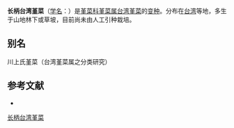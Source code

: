 {{Infraspeciesbox
| name = 长柄台湾堇菜
| status = 
| status_system = 
| image =
| genus = Viola
| species link = 台湾堇菜
| species = formosana
| varietas = kawakamii
| authority = 
}}

'''长柄台湾堇菜'''（[[学名|学名]]：{{lang|la|''Viola formosana'' var. ''kawakamii''}}）是[[堇菜科|堇菜科]][[堇菜属|堇菜属]][[台湾堇菜|台湾堇菜]]的[[变种|变种]]。分布在[[台湾|台湾]]等地，多生于山地林下或草坡，目前尚未由人工引种栽培。

== 别名 ==
川上氏堇菜（台湾堇菜属之分类研究）

== 参考文献 ==
<div class="references-small">
* {{cite web| url =http://www.bioinfo.cn/db05/KmzwSpecies.php?action=view&id=29275| title =长柄台湾堇菜（变种）| work =《中国高等植物数据库全库》| publisher =中国科学院微生物研究所| author =昆明植物研究所| accessdate =2009-02-26| deadurl =yes| archiveurl =https://web.archive.org/web/20160305053451/http://www.bioinfo.cn/db05/KmzwSpecies.php?action=view&id=29275| archivedate =2016-03-05}}
</div>
{{Taxonbar|from=Q18383717}}

[[Category:堇菜属|长柄台湾堇菜]]


{{植物小作品}}